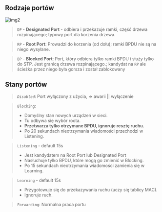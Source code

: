 ## Rodzaje portów

![img2](/lab4/img/img2.webp)

> `DP` - **Designated Port** - odbiera i przekazuje ramki, część drzewa rozpinającego; typowy port dla korzenia drzewa.

> `RP` - **Root Port**: Prowadzi do korzenia (od dołu); ramki BPDU nie są na niego wysyłane.

> `BP` - **Blocked Port**: Port, który odbiera tylko ramki BPDU i służy tylko do STP. Jest granicą drzewa rozpinającego.; kandydat na `RP` ale ścieżka przez niego była gorsza i został zablokowany

## Stany portów

> _`Disabled`_: Port wyłączony z użycia, => awarii || wyłączenie

> `Blocking`:
>
> - Domyślny stan nowych urządzeń w sieci.
> - Tu odbywa się wybór roota.
> - **Przetwarza tylko otrzymane BPDU, ignoruje resztę ruchu.**
> - Po 20 sekundach nieotrzymania wiadomości przechodzi w Listening.

> `Listening` - default 15s
>
> - Jest kandydatem na Root Port lub Designated Port
> - Nasłuchuje tylko BPDU, które mogą go zmienić w Blocking.
> - Po 15 sekundach nieotrzymania wiadomości zamienia się w Learning.

> `Learning` - default 15s
>
> - Przygotowuje się do przekazywania ruchu (uczy się tablicy MAC).
> - Ignoruje ruch.

> `Forwarding`: Normalna praca portu
